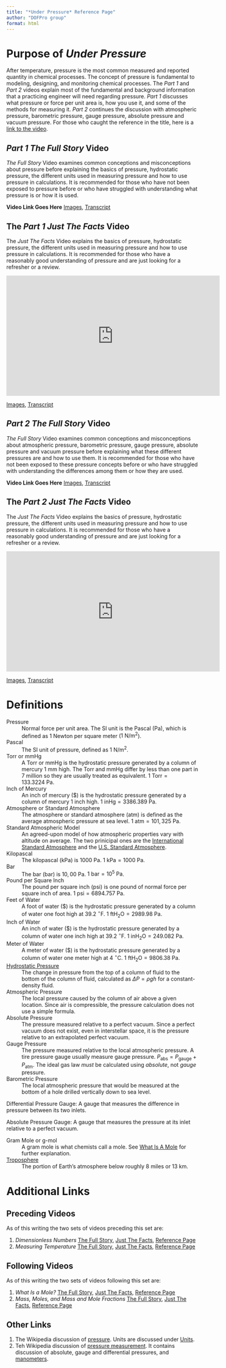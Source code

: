 ```yaml
---
title: "*Under Pressure* Reference Page"
author: "DOFPro group"
format: html
---
```

# Purpose of *Under Pressure*

After temperature, pressure is the most common measured and reported quantity in chemical processes. The concept of pressure is fundamental to modeling, designing, and monitoring chemical processes. The *Part 1* and *Part 2* videos explain most of the fundamental and background information that a practicing engineer will need regarding pressure. *Part 1* discusses what pressure or force per unit area is, how you use it, and some of the methods for measuring it. *Part 2* continues the discussion with atmospheric pressure, barometric pressure, gauge pressure, absolute pressure and vacuum pressure. For those who caught the reference in the title, here is a [link to the video](https://youtu.be/ZyT8mVwf_40?si=8tDqHN07-LdtAHOn).

## *Part 1 The Full Story* Video

*The Full Story* Video examines common conceptions and misconceptions about pressure before explaining the basics of pressure, hydrostatic pressure, the different units used in measuring pressure and how to use pressure in calculations. It is recommended for those who have not been exposed to pressure before or who have struggled with understanding what pressure is or how it is used.

<!-- <iframe width="560" height="315" src="https://www.youtube.com/embed/Kztw9GX9EL8?si=8FReigIAK_ILt8NN" title="YouTube video player" frameborder="0" allow="accelerometer; autoplay; clipboard-write; encrypted-media; gyroscope; picture-in-picture; web-share" referrerpolicy="strict-origin-when-cross-origin" allowfullscreen></iframe> -->
**Video Link Goes Here**
[Images](PressurePt1TFSVisuals.qmd), [Transcript]()

## The *Part 1 Just The Facts* Video

The *Just The Facts* Video explains the basics of pressure, hydrostatic pressure, the different units used in measuring pressure and how to use pressure in calculations. It is recommended for those who have a reasonably good understanding of pressure and are just looking for a refresher or a review.

<iframe width="560" height="315" src="https://www.youtube.com/embed/8VqhB4XvKxY?si=4FI1SluroP_MKojv" title="YouTube video player" frameborder="0" allow="accelerometer; autoplay; clipboard-write; encrypted-media; gyroscope; picture-in-picture; web-share" referrerpolicy="strict-origin-when-cross-origin" allowfullscreen></iframe>
[Images](PressurePt1JTFVisuals.qmd), [Transcript]()

## *Part 2 The Full Story* Video

*The Full Story* Video examines common conceptions and misconceptions about atmospheric pressure, barometric pressure, gauge pressure, absolute pressure and vacuum pressure before explaining what these different pressures are and how to use them. It is recommended for those who have not been exposed to these pressure concepts before or who have struggled with understanding the differences among them or how they are used.

<!-- <iframe width="560" height="315" src="https://www.youtube.com/embed/Kztw9GX9EL8?si=8FReigIAK_ILt8NN" title="YouTube video player" frameborder="0" allow="accelerometer; autoplay; clipboard-write; encrypted-media; gyroscope; picture-in-picture; web-share" referrerpolicy="strict-origin-when-cross-origin" allowfullscreen></iframe> -->
**Video Link Goes Here**
[Images](PressurePt2TFSVisuals.qmd), [Transcript]()

## The *Part 2 Just The Facts* Video

The *Just The Facts* Video explains the basics of pressure, hydrostatic pressure, the different units used in measuring pressure and how to use pressure in calculations. It is recommended for those who have a reasonably good understanding of pressure and are just looking for a refresher or a review.

<iframe width="560" height="315" src="https://www.youtube.com/embed/wcvr7GVC9dY?si=fBzHd070M3rRLoRP" title="YouTube video player" frameborder="0" allow="accelerometer; autoplay; clipboard-write; encrypted-media; gyroscope; picture-in-picture; web-share" referrerpolicy="strict-origin-when-cross-origin" allowfullscreen></iframe>
[Images](PressurePt2JTFVisuals.qmd), [Transcript]()

# Definitions

Pressure
: Normal force per unit area. The SI unit is the Pascal (Pa), which is defined as 1 Newton per square meter ($1\ \mathrm{N/m^2}$).

Pascal
: The SI unit of pressure, defined as $1\ \mathrm{N/m^2}$.

Torr or mmHg
: A Torr or mmHg is the hydrostatic pressure generated by a column of mercury 1 mm high. The Torr and mmHg differ by less than one part in 7 million so they are usually treated as equivalent. $1\ \mathrm{Torr}= 133.3224\ \mathrm{Pa}$.

Inch of Mercury
: An inch of mercury ($\mathrm{inchHg}) is the hydrostatic pressure generated by a column of mercury 1 inch high. $1\ \mathrm{inHg}= 3386.389\ \mathrm{Pa}$.

Atmosphere or Standard Atmosphere
: The atmosphere or standard atmosphere ($\mathrm{atm}$) is defined as the average atmospheric pressure at sea level. $1\ \mathrm{atm}= 101,325\ \mathrm{Pa}$.

Standard Atmospheric Model
: An agreed-upon model of how atmospheric properties vary with altitude on average. The two prinicipal ones are the [International Standard Atmosphere](https://en.wikipedia.org/wiki/International_Standard_Atmosphere) and the [U.S. Standard Atmosphere](https://en.wikipedia.org/wiki/U.S._Standard_Atmosphere).

Kilopascal
: The kilopascal ($\mathrm{kPa}$) is $1000\ \mathrm{Pa}$. $1\ \mathrm{kPa} = 1000\ \mathrm{Pa}$.

Bar
: The bar ($\mathrm{bar}$) is $10,00\ \mathrm{Pa}$. $1\ \mathrm{bar} = 10^5\ \mathrm{Pa}$.

Pound per Square Inch
: The pound per square inch ($\mathrm{psi}$) is one pound of normal force per square inch of area. $1\ \mathrm{psi}= 6894.757\ \mathrm{Pa}$.

Feet of Water
: A foot of water ($\mathrm{ftH_2O}) is the hydrostatic pressure generated by a column of water one foot high at $39.2\ ^\circ\mathrm{F}$. $1\ \mathrm{ftH_2O}= 2989.98\ \mathrm{Pa}$.

Inch of Water
: An inch of water ($\mathrm{inH_2O}) is the hydrostatic pressure generated by a column of water one inch high at $39.2\ ^\circ\mathrm{F}$. $1\ \mathrm{inH_2O}= 249.082\ \mathrm{Pa}$.

Meter of Water
: A meter of water ($\mathrm{mH_2O}) is the hydrostatic pressure generated by a column of water one meter high at $4\ ^\circ\mathrm{C}$. $1\ \mathrm{ftH_2O}= 9806.38\ \mathrm{Pa}$.

[Hydrostatic Pressure](https://en.wikipedia.org/wiki/Hydrostatics#Hydrostatic_pressure)
: The change in pressure from the top of a column of fluid to the bottom of the column of fluid, calculated as $\Delta P=\rho g h$ for a constant-density fluid.

Atmospheric Pressure
: The local pressure caused by the column of air above a given location. Since air is compressible, the pressure calculation does not use a simple formula.

Absolute Pressure
: The pressure measured relative to a perfect vacuum. Since a perfect vacuum does not exist, even in interstellar space, it is the pressure relative to an extrapolated perfect vacuum.

Gauge Pressure
: The pressure measured relative to the local atmospheric pressure. A tire pressure gauge usually measure gauge pressure. $P_\mathrm{abs}=P_\mathrm{gauge}+P_\mathrm{atm}$. The ideal gas law *must* be calculated using *absolute*, not *gauge* pressure.

Barometric Pressure
: The local atmospheric pressure that would be measured at the bottom of a hole drilled vertically down to sea level.

Differential Pressure Gauge:
A gauge that measures the difference in pressure between its two inlets.

Absolute Pressure Gauge:
A gauge that measures the pressure at its inlet relative to a perfect vacuum.

Gram Mole or g-mol
: A gram mole is what chemists call a mole. See [What Is A Mole](WhatIsAMoleWebPage.qmd) for further explanation.

[Troposphere](https://en.wikipedia.org/wiki/Troposphere)
: The portion of Earth's atmosphere below roughly 8 miles or 13 km. 

# Additional Links

## Preceding Videos

As of this writing the two sets of videos preceding this set are:

1. *Dimensionless Numbers* [The Full Story](), [Just The Facts](), [Reference Page]()
2. *Measuring Temperature* [The Full Story](), [Just The Facts](), [Reference Page]()

## Following Videos

As of this writing the two sets of videos following this set are:

1. *What Is a Mole?* [The Full Story](), [Just The Facts](), [Reference Page]()
2. *Mass, Moles, and Mass and Mole Fractions* [The Full Story](), [Just The Facts](), [Reference Page]()

## Other Links

1. The Wikipedia discussion of [pressure](https://en.wikipedia.org/wiki/Pressure). Units are discussed under [Units](https://en.wikipedia.org/wiki/Pressure#Units).
2. Teh Wikipedia discussion of [pressure measurement](https://en.wikipedia.org/wiki/Pressure_measurement). It contains discussion of absolute, gauge and differential pressures, and [manometers](https://en.wikipedia.org/wiki/Pressure_measurement#Liquid_column_(manometer)).